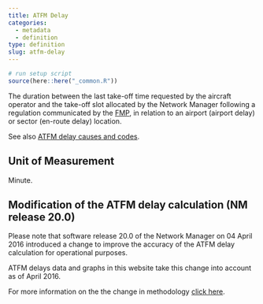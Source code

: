 ```yaml
---
title: ATFM Delay
categories:
  - metadata
  - definition
type: definition
slug: atfm-delay
---
```

```r
# run setup script
source(here::here("_common.R"))
```


The duration between the last take-off time requested by the aircraft operator
and the take-off slot allocated by the Network Manager following a regulation
communicated by the [FMP](/acronym/fmp/), in relation to an
airport (airport delay) or sector (en-route delay) location.

See also [ATFM delay causes and codes](/definition/atfm-delay-codes/).

## Unit of Measurement

Minute.

## Modification of the ATFM delay calculation (NM release 20.0)

Please note that software release 20.0 of the Network Manager on 04 April 2016
introduced a change to improve the accuracy of the ATFM delay calculation for
operational purposes.

ATFM delays data and graphs in this website take this change into account as of
April 2016.

For more information on the the change in methodology [click here](/methodology/ATFM-delay-calculation).
